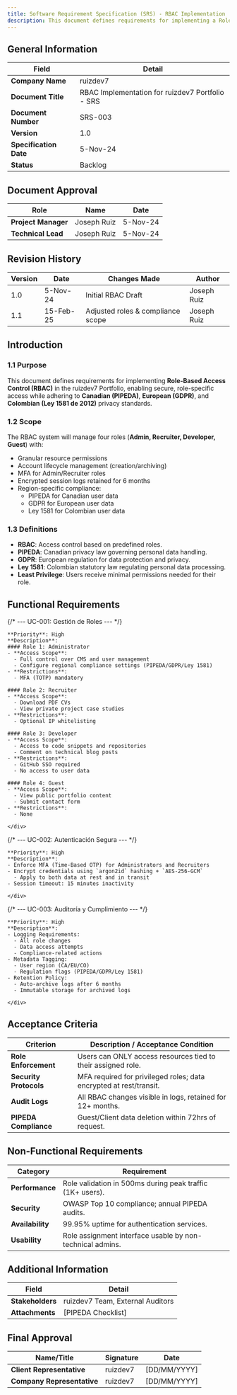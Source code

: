 ---
title: Software Requirement Specification (SRS) - RBAC Implementation
description: This document defines requirements for implementing a Role-Based Access Control (RBAC) system in a personal portfolio, ensuring secure, role-specific access to resources while complying with Canadian privacy laws.
---


## General Information

| Field              | Detail                          |
|--------------------|--------------------------------|
| **Company Name**   | ruizdev7                       |
| **Document Title** | RBAC Implementation for ruizdev7 Portfolio - SRS |
| **Document Number**| SRS-003                       |
| **Version**        | 1.0                            |
| **Specification Date** | 5-Nov-24                   |
| **Status**         | Backlog                        |

## Document Approval

| Role               | Name            | Date       |
|--------------------|-----------------|------------|
| **Project Manager** | Joseph Ruiz   | 5-Nov-24   |
| **Technical Lead**  | Joseph Ruiz     | 5-Nov-24   |

## Revision History

| Version | Date       | Changes Made                     | Author        |
|---------|------------|----------------------------------|---------------|
| 1.0     | 5-Nov-24   | Initial RBAC Draft               | Joseph Ruiz   |
| 1.1     | 15-Feb-25   | Adjusted roles & compliance scope| Joseph Ruiz   |

## Introduction

### 1.1 Purpose  
This document defines requirements for implementing **Role-Based Access Control (RBAC)** in the ruizdev7 Portfolio, enabling secure, role-specific access while adhering to **Canadian (PIPEDA)**, **European (GDPR)**, and **Colombian (Ley 1581 de 2012)** privacy standards.

### 1.2 Scope  
The RBAC system will manage four roles (**Admin, Recruiter, Developer, Guest**) with:
- Granular resource permissions
- Account lifecycle management (creation/archiving)
- MFA for Admin/Recruiter roles
- Encrypted session logs retained for 6 months
- Region-specific compliance:  
  - PIPEDA for Canadian user data  
  - GDPR for European user data  
  - Ley 1581 for Colombian user data  

### 1.3 Definitions  
- **RBAC**: Access control based on predefined roles.  
- **PIPEDA**: Canadian privacy law governing personal data handling.  
- **GDPR**: European regulation for data protection and privacy.  
- **Ley 1581**: Colombian statutory law regulating personal data processing.  
- **Least Privilege**: Users receive minimal permissions needed for their role.  

## Functional Requirements

<Tabs>
  {/* --- UC-001: Gestión de Roles --- */}
  <TabItem label="UC-001: Role Management" value="roles">
    <div className="use-case-content">

    **Priority**: High  
	**Description**:  
    #### Role 1: Administrator  
    - **Access Scope**:  
      - Full control over CMS and user management  
      - Configure regional compliance settings (PIPEDA/GDPR/Ley 1581)  
    - **Restrictions**:  
      - MFA (TOTP) mandatory  

    #### Role 2: Recruiter  
    - **Access Scope**:  
      - Download PDF CVs  
      - View private project case studies  
    - **Restrictions**:  
      - Optional IP whitelisting  

    #### Role 3: Developer  
    - **Access Scope**:  
      - Access to code snippets and repositories  
      - Comment on technical blog posts  
    - **Restrictions**:  
      - GitHub SSO required  
      - No access to user data  

    #### Role 4: Guest  
    - **Access Scope**:  
      - View public portfolio content  
      - Submit contact form  
    - **Restrictions**:  
      - None  

    </div>
  </TabItem>

  {/* --- UC-002: Autenticación Segura --- */}
  <TabItem label="UC-002: Secure Authentication" value="auth">
    <div className="use-case-content">

    **Priority**: High  
    **Description**:  
    - Enforce MFA (Time-Based OTP) for Administrators and Recruiters  
    - Encrypt credentials using `argon2id` hashing + `AES-256-GCM`  
      - Apply to both data at rest and in transit  
    - Session timeout: 15 minutes inactivity  

    </div>
  </TabItem>

  {/* --- UC-003: Auditoría y Cumplimiento --- */}
  <TabItem label="UC-003: Audit & Compliance" value="audit">
    <div className="use-case-content">

    **Priority**: High  
    **Description**:  
    - Logging Requirements:  
      - All role changes  
      - Data access attempts  
      - Compliance-related actions  
    - Metadata Tagging:  
      - User region (CA/EU/CO)  
      - Regulation flags (PIPEDA/GDPR/Ley 1581)  
    - Retention Policy:  
      - Auto-archive logs after 6 months  
      - Immutable storage for archived logs  

    </div>
  </TabItem>
</Tabs>



## Acceptance Criteria

| Criterion           | Description / Acceptance Condition |
|---------------------|----------------------------------|
| **Role Enforcement**| Users can ONLY access resources tied to their assigned role. |
| **Security Protocols** | MFA required for privileged roles; data encrypted at rest/transit. |
| **Audit Logs**      | All RBAC changes visible in logs, retained for 12+ months. |
| **PIPEDA Compliance** | Guest/Client data deletion within 72hrs of request. |

## Non-Functional Requirements

| Category     | Requirement |
|-------------|-------------|
| **Performance** | Role validation in 500ms during peak traffic (1K+ users). |
| **Security**    | OWASP Top 10 compliance; annual PIPEDA audits. |
| **Availability** | 99.95% uptime for authentication services. |
| **Usability**   | Role assignment interface usable by non-technical admins. |

## Additional Information

| Field        | Detail |
|-------------|--------|
| **Stakeholders** | ruizdev7 Team, External Auditors |
| **Attachments** | [PIPEDA Checklist] |

## Final Approval

| Name/Title            | Signature     | Date       |
|----------------------|--------------|-----------|
| **Client Representative** | ruizdev7  | [DD/MM/YYYY] |
| **Company Representative** | ruizdev7  | [DD/MM/YYYY] |

